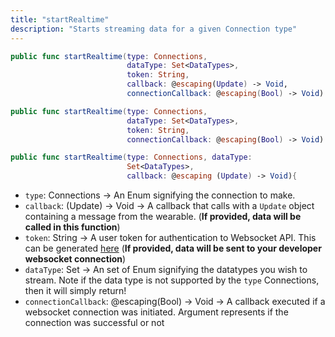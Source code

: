 ```yaml
---
title: "startRealtime"
description: "Starts streaming data for a given Connection type"
---
```

```swift
public func startRealtime(type: Connections, 
                          dataType: Set<DataTypes>, 
                          token: String, 
                          callback: @escaping(Update) -> Void,
                          connectionCallback: @escaping(Bool) -> Void)

public func startRealtime(type: Connections, 
                          dataType: Set<DataTypes>, 
                          token: String,
                          connectionCallback: @escaping(Bool) -> Void)

public func startRealtime(type: Connections, dataType:
                          Set<DataTypes>, 
                          callback: @escaping (Update) -> Void){

```

*   `type`: Connections -> An Enum signifying the connection to make.
*   `callback`: (Update) -> Void -> A callback that calls with a `Update` object containing a message from the wearable. (**If provided, data will be called in this function**)
*   `token`: String -> A user token for authentication to Websocket API. This can be generated [here](/reference/generate-user-token)
     (**If provided, data will be sent to your developer websocket connection**)
*   `dataType`: Set -> An set of Enum signifying the datatypes you wish to stream. Note if the data type is not supported by the `type` Connections, then it will simply return!
*   `connectionCallback`: @escaping(Bool) -> Void -> A callback executed if a websocket connection was initiated. Argument represents if the connection was successful or not



